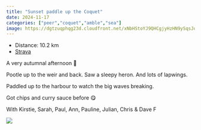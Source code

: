 ---
title: "Sunset paddle up the Coquet"
date: 2024-11-17
categories: ["peer","coquet","amble","sea"]
image: https://dgtzuqphqg23d.cloudfront.net/xNbHStoYJ9QHCgjyHzHN9ySqsJqzlOU22XulpzEqfxg-768x432.jpg
---

- Distance: 10.2 km
- [Strava](https://www.strava.com/activities/12923564372)

A very autumnal afternoon 🍂
Pootle up to the weir and back. Saw a sleepy heron. And lots of lapwings.
Paddled up to the harbour to watch the big waves breaking.
Got chips and curry sauce before 😋

With Kirstie, Sarah, Paul, Ann, Pauline, Julian, Chris & Dave F

![](https://dgtzuqphqg23d.cloudfront.net/xNbHStoYJ9QHCgjyHzHN9ySqsJqzlOU22XulpzEqfxg-768x432.jpg)



